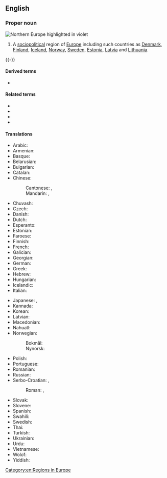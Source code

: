 ==English==
{{wikipedia}}

===Proper noun===
[[Image:Europe-septentrionale.png|thumb|right|Northern Europe highlighted in violet]]
{{en-proper noun|head=[[northern|Northern]] [[Europe]]}}

# A [[sociopolitical]] region of [[Europe]] including such countries as [[Denmark]], [[Finland]], [[Iceland]], [[Norway]], [[Sweden]], [[Estonia]], [[Latvia]] and [[Lithuania]].

{{-}}

====Derived terms====
* {{l|en|Northern European}}

====Related terms====
* {{l|en|Central Europe}}
* {{l|en|Eastern Europe}}
* {{l|en|Southern Europe}}
* {{l|en|Western Europe}}

====Translations====
{{trans-top|sociopolitical region of Europe}}
* Arabic: {{t|ar|أُورُوبَا الشَّمَالِيَّة|f}}
* Armenian: {{t|hy|Հյուսիսային Եվրոպա}}
* Basque: {{t|eu|Iparraldeko Europa}}
* Belarusian: {{t|be|Паўно́чная Еўро́па|f|sc=Cyrl}}
* Bulgarian: {{t|bg|Се́верна Евро́па|f|sc=Cyrl}}
* Catalan: {{t|ca|Europa del Nord}}
* Chinese:
*: Cantonese: {{t|yue|北歐|sc=Hani}}, {{t|yue|北欧|tr=baak1 au1|sc=Hani}}
*: Mandarin: {{t+|cmn|北歐|sc=Hani}}, {{t+|cmn|北欧|tr=Běi-Ōu|sc=Hani}}
* Chuvash: {{t|cv|Ҫурҫӗр Европа}}
* Czech: {{t|cs|severní Evropa|f}}
* Danish: {{t+|da|Nordeuropa}}
* Dutch: {{t+|nl|Noord-Europa|n}}
* Esperanto: {{t|eo|Nord-Eŭropo}}
* Estonian: {{t+|et|Põhja-Euroopa}}
* Faroese: {{t|fo|Norðurevropa}}
* Finnish: {{t+|fi|Pohjois-Eurooppa}}
* French: {{t+|fr|Europe du Nord|f}}
* Galician: {{t|gl|Europa do norte|f}}
* Georgian: {{t|ka|ჩრდილოეთი ევროპა}}
* German: {{t+|de|Nordeuropa|n}}
* Greek: {{t|el|Βόρεια Ευρώπη|f}}
* Hebrew: {{t|he|צפון אירופה|m|tr=tz'fón eirópah|sc=Hebr}}
* Hungarian: {{t+|hu|Észak-Európa}}
* Icelandic: {{t+|is|Norður-Evrópa}}
* Italian: {{t|it|Europa settentrionale|f}}
{{trans-mid}}
* Japanese: {{t+|ja|北ヨーロッパ|sc=Jpan|tr=きたヨーロッパ, Kita-Yōroppa}}, {{t+|ja|北欧|tr=Hokuō|sc=Jpan}}
* Kannada: {{t|kn|ಉತ್ತರ ಯುರೋಪ್}}
* Korean: {{t|ko|^북(北)-^유럽}}
* Latvian: {{t|lv|Ziemeļeiropa}}
* Macedonian: {{t|mk|Северна Европа|f|sc=Cyrl}}
* Nahuatl: {{t|nah|Europan Mictlāmpa}}
* Norwegian:
*: Bokmål: {{t|nb|Nord-Europa}}
*: Nynorsk: {{t|nn|Nord-Europa}}
* Polish: {{t+|pl|Europa Północna|f}}
* Portuguese: {{t|pt|Europa setentrional|f}}
* Romanian: {{t|ro|Europa de Nord|f}}
* Russian: {{t+|ru|Се́верная Евро́па|f}}
* Serbo-Croatian: {{t|sh|Сјеверна Еуропа|f|sc=Cyrl}}, {{t|sh|Северна Европа|f|sc=Cyrl}}
*: Roman: {{t|sh|Sjeverna Europa|f}}, {{t|sh|Severna Evropa|f}}
* Slovak: {{t|sk|Severná Európa|f}}
* Slovene: {{t|sl|Severna Evropa|f}}
* Spanish: {{t|es|Europa del Norte|f}}
* Swahili: {{t|sw|Ulaya ya Kazkazini}}
* Swedish: {{t+|sv|Nordeuropa|c}}
* Thai: {{t|th|ยุโรปเหนือ|tr=yóorôhp nĕua}}
* Turkish: {{t+|tr|Kuzey Avrupa}}
* Ukrainian: {{t|uk|Півні́чна Євро́па|f|sc=Cyrl}}
* Urdu: {{t|ur|شمالی یورپ|sc=ur-Arab}}
* Vietnamese: {{t|vi|Bắc Âu}}
* Wolof: {{t|wo|Bëj-gànnaaru Tugal}}
* Yiddish: {{t|yi|צפֿון־אײראָפּע|f|tr=tsofn-eyrope}}
{{trans-bottom}}

[[Category:en:Regions in Europe]]